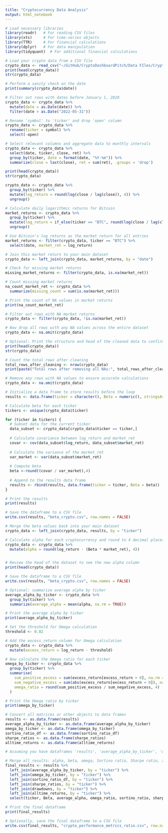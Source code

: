 ```yaml
---
title: "Cryptocurrency Data Analysis"
output: html_notebook
---
```


```r
# Load necessary libraries
library(readr)   # For reading CSV files
library(xts)     # For time-series objects
library(TTR)     # For financial calculations
library(dplyr)   # For data manipulation
library(tidyquant)  # For additional financial calculations
```

```r
# Load your crypto data from a CSV file
crypto_data <- read_csv("~/GitHub/CryptoDashboardPitch/Data FIles/CryptoMasterFile.csv")
print(head(crypto_data))
str(crypto_data)

# Perform a sanity check on the date
print(summary(crypto_data$date))

# Filter out rows with dates before January 1, 2020
crypto_data <- crypto_data %>%
  mutate(date = as.Date(date)) %>%
  filter(date > as.Date("2022-05-31"))

# Rename 'symbol' to 'ticker' and drop 'open' column
crypto_data <- crypto_data %>%
  rename(ticker = symbol) %>%
  select(-open)

```
```r
# Select relevant columns and aggregate data to monthly intervals
crypto_data <- crypto_data %>%
  select(date, ticker, close, ret) %>%
  group_by(ticker, date = format(date, "%Y-%m")) %>%
  summarize(close = last(close), ret = sum(ret), .groups = 'drop')

print(head(crypto_data))
str(crypto_data)

```

```r

crypto_data <- crypto_data %>%
  group_by(ticker) %>%
  mutate(log_return = round(log(close / lag(close)), 4)) %>%
  ungroup()

# Calculate daily logarithmic returns for Bitcoin
market_returns <- crypto_data %>%
  group_by(ticker) %>%
  mutate(log_return = if_else(ticker == "BTC", round(log(close / lag(close)), 4), NA_real_)) %>%
  ungroup()

# Use Bitcoin's log returns as the market return for all entries
market_returns <- filter(crypto_data, ticker == "BTC") %>%
  select(date, market_ret = log_return)
```


```r
# Join this market return to your main dataset
crypto_data <- left_join(crypto_data, market_returns, by = "date")

# Check for missing market returns
missing_market_returns <- filter(crypto_data, is.na(market_ret))

```
```r
# Count missing market returns
na_count_market_ret <- crypto_data %>%
  summarize(missing_count = sum(is.na(market_ret)))

# Print the count of NA values in market returns
print(na_count_market_ret)

# Filter out rows with NA market returns
crypto_data <- filter(crypto_data, !is.na(market_ret))

# Now drop all rows with any NA values across the entire dataset
crypto_data <- na.omit(crypto_data)

# Optional: Print the structure and head of the cleaned data to confirm all NAs are removed
print(head(crypto_data))
str(crypto_data)

# Count the total rows after cleaning
total_rows_after_cleaning <- nrow(crypto_data)
print(paste("Total rows after removing all NAs:", total_rows_after_cleaning))


```
```r
# Remove any rows with NA values to ensure accurate calculations
crypto_data <- na.omit(crypto_data)

# Initialize a data frame to store results before the loop
results <- data.frame(ticker = character(), Beta = numeric(), stringsAsFactors = FALSE)

# Calculate beta for each ticker
tickers <- unique(crypto_data$ticker)

for (ticker in tickers) {
  # Subset data for the current ticker
  data_subset <- crypto_data[crypto_data$ticker == ticker,]
  
  # Calculate covariance between log_return and market_ret
  covar <- cov(data_subset$log_return, data_subset$market_ret)
  
  # Calculate the variance of the market_ret
  var_market <- var(data_subset$market_ret)
  
  # Compute beta
  beta <-round((covar / var_market),4) 
  
  # Append to the results data frame
  results <- rbind(results, data.frame(ticker = ticker, Beta = beta))
}

# Print the results
print(results)
```
```r
# Save the dataframe to a CSV file
write.csv(results, "beta_crypto.csv", row.names = FALSE)
```
```r
# Merge the beta values back into your main dataset
crypto_data <- left_join(crypto_data, results, by = "ticker")

# Calculate alpha for each cryptocurrency and round to 4 decimal places
crypto_data <- crypto_data %>%
  mutate(alpha = round(log_return - (Beta * market_ret), 4))


# Review the head of the dataset to see the new alpha column
print(head(crypto_data))
```

```r
# Save the dataframe to a CSV file
write.csv(results, "beta_crypto.csv", row.names = FALSE)
```


```r
# Optional: summarize average alpha by ticker
average_alpha_by_ticker <- crypto_data %>%
  group_by(ticker) %>%
  summarize(average_alpha = mean(alpha, na.rm = TRUE))

# Print the average alpha by ticker
print(average_alpha_by_ticker)

```
```r
# Set the threshold for Omega calculation
threshold <- 0.02

# Add the excess_return column for Omega calculation
crypto_data <- crypto_data %>%
  mutate(excess_return = log_return - threshold)

# Now calculate the Omega ratio for each ticker
omega_by_ticker <- crypto_data %>%
  group_by(ticker) %>%
  summarise(
    sum_positive_excess = sum(excess_return[excess_return > 0], na.rm = TRUE),
    sum_negative_excess = sum(abs(excess_return[excess_return < 0]), na.rm = TRUE),
    omega_ratio = round(sum_positive_excess / sum_negative_excess, 4)
  )

# Print the Omega ratio by ticker
print(omega_by_ticker)
```


```r
# Convert all matrices or other objects to data frames
results <- as.data.frame(results)
average_alpha_by_ticker <- as.data.frame(average_alpha_by_ticker)
omega_by_ticker <- as.data.frame(omega_by_ticker)
sortino_ratio_df <- as.data.frame(sortino_ratio_df)
sharpe_ratios <- as.data.frame(sharpe_ratios)
alltime_returns <- as.data.frame(alltime_returns)

# Assuming you have dataframes 'results', 'average_alpha_by_ticker', 'omega_by_ticker', 'sortino_ratio', 'sharpe_ratios', and 'drawdowns'

# Merge all results: alpha, beta, omega, Sortino ratio, Sharpe ratio, and Maximum Drawdown into a single dataframe
final_results <- results %>%
  left_join(average_alpha_by_ticker, by = "ticker") %>%
  left_join(omega_by_ticker, by = "ticker") %>%
  left_join(sortino_ratio_df, by = "ticker") %>%
  left_join(sharpe_ratios, by = "ticker") %>%
  left_join(drawdowns, by = "ticker") %>%
  left_join(alltime_returns, by = "ticker") %>%
  select(ticker, Beta, average_alpha, omega_ratio, sortino_ratio, sharpe_ratio, max_drawdown,latest_alltime)  # Ensure to reference the column name for maximum drawdown correctly

# Print the final dataframe
print(final_results)

# Optionally, save the final dataframe to a CSV file
write.csv(final_results, "crypto_performance_metrics_ratio.csv", row.names = FALSE)

```





